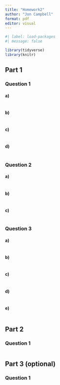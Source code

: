 ```yaml
---
title: "Homework2"
author: "Jon Campbell"
format: pdf
editor: visual
---
```


```r
#| label: load-packages
#| message: false

library(tidyverse)
library(knitr)
```

## Part 1

### Question 1

#### a)

```r

```

#### b)

```r

```

#### c)

```r

```

#### d)

```r

```

### Question 2

#### a)

```r

```

#### b)

```r

```

#### c)

```r

```

### Question 3

#### a)

```r

```

#### b)

```r

```

#### c)

```r

```

#### d)

```r

```

#### e)

```r

```

## Part 2

### Question 1

```r

```

## Part 3 (optional)

### Question 1

```r

```
